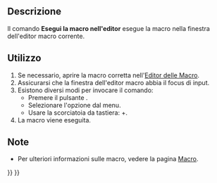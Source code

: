 <languages/>

{{Docnav/it
|[[Std_DlgMacroExecute/it|Esegui la macro]]
|[[Std_MacroAttachDebugger/it|Collega al debugger remoto]]
|[[Std_Macro_Menu/it|Menu Macro]]
|IconL=Std_DlgMacroExecute.svg
|IconR=
|IconC=Freecad.svg
}}

{{GuiCommand/it
|Name=Std DlgMacroExecuteDirect
|Name/it=Esegui la macro nell'editor
|MenuLocation=Macro → Esegui la macro
|Workbenches=Tutti
|Shortcut={{KEY|Ctrl}}+{{KEY|F6}}
|SeeAlso=[[Std_DlgMacroExecute/it|Esegui la macro]]
}}

<span id="Description"></span>
==Descrizione==

Il comando '''Esegui la macro nell'editor''' esegue la macro nella finestra dell'editor macro corrente.

<span id="Usage"></span>
==Utilizzo==

# Se necessario, aprire la macro corretta nell'[[Std_DlgMacroExecute/it|Editor delle Macro]].
# Assicurarsi che la finestra dell'editor macro abbia il focus di input.
# Esistono diversi modi per invocare il comando:
#* Premere il pulsante {{Button|[[Image:Std_DlgMacroExecuteDirect.svg|16px]] [[Std_DlgMacroExecuteDirect/it|Esegui la macro]]}}.
#* Selezionare l'opzione {{MenuCommand|Macro → [[Image:Std_DlgMacroExecuteDirect.svg|16px]] Esegui la macro}} dal menu.
#* Usare la scorciatoia da tastiera: {{KEY|Ctrl}}+{{KEY|F6}}.
# La macro viene eseguita.

<span id="Notes"></span>
==Note==

* Per ulteriori informazioni sulle macro, vedere la pagina [[Macros/it|Macro]].


{{Docnav/it
|[[Std_DlgMacroExecute/it|Esegui la macro]]
|[[Std_MacroAttachDebugger/it|Collega al debugger remoto]]
|[[Std_Macro_Menu/it|Menu Macro]]
|IconL=Std_DlgMacroExecute.svg
|IconR=
|IconC=Freecad.svg
}}

{{Std_Base_navi{{#translation:}}}}
{{Userdocnavi{{#translation:}}}}